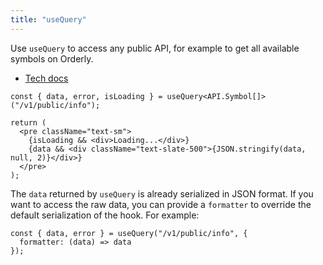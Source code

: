 ```yaml
---
title: "useQuery"
---
```


Use `useQuery` to access any public API, for example to get all available symbols on Orderly.

- [Tech docs](/sdks/tech-doc/modules/orderly_network_hooks#usequery)

```tsx
const { data, error, isLoading } = useQuery<API.Symbol[]>("/v1/public/info");

return (
  <pre className="text-sm">
    {isLoading && <div>Loading...</div>}
    {data && <div className="text-slate-500">{JSON.stringify(data, null, 2)}</div>}
  </pre>
);
```

The `data` returned by `useQuery` is already serialized in JSON format. If you want to access the raw data, you can provide a `formatter` to override the default serialization of the hook. For example:

```tsx
const { data, error } = useQuery("/v1/public/info", {
  formatter: (data) => data
});
```
